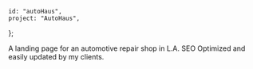 
    id: "autoHaus",
    project: "AutoHaus",
};

A landing page for an automotive repair shop in L.A. SEO Optimized and easily updated by my clients.